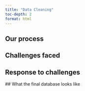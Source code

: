 ```yaml
---
title: "Data Cleaning"
toc-depth: 2 
format: html
---
```


## Our process

## Challenges faced

## Response to challenges

## What the final database looks like